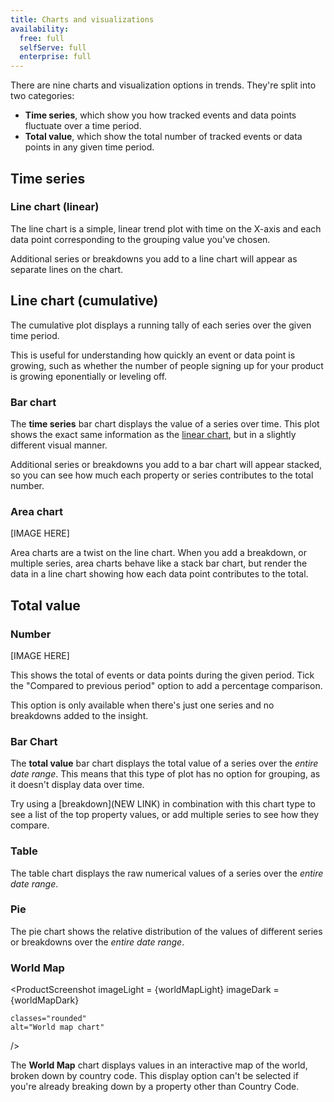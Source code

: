 ```yaml
---
title: Charts and visualizations
availability:
  free: full
  selfServe: full
  enterprise: full
---
```



There are nine charts and visualization options in trends. They're split into two categories:

- **Time series**, which show you how tracked events and data points fluctuate over a time period.
- **Total value**, which show the total number of tracked events or data points in any given time period.

## Time series

### Line chart (linear)

<ProductScreenshot
    imageLight = {linerLight} 
    imageDark = {linerDark}
    classes="rounded"
    alt="Linear plot"
/>

The line chart is a simple, linear trend plot with time on the X-axis and each data point corresponding to the grouping value you've chosen.

Additional series or breakdowns you add to a line chart will appear as separate lines on the chart. 

## Line chart (cumulative)

<ProductScreenshot
    imageLight = {cumulativeLight} 
    imageDark = {cumulativeDark}
    classes="rounded"
    alt="Cumulative plot"
/>

The cumulative plot displays a running tally of each series over the given time period.

This is useful for understanding how quickly an event or data point is growing, such as whether the number of people signing up for your product is growing eponentially or leveling off.

### Bar chart

<ProductScreenshot
    imageLight = {timeBarchartLight} 
    imageDark = {timeBarchartDark}
    classes="rounded"
    alt="Time bar chart"
/>

The **time series** bar chart displays the value of a series over time. This plot shows the exact same information as the [linear chart](#linear), but in a slightly different visual manner.

Additional series or breakdowns you add to a bar chart will appear stacked, so you can see how much each property or series contributes to the total number.

### Area chart

[IMAGE HERE]

Area charts are a twist on the line chart. When you add a breakdown, or multiple series, area charts behave like a stack bar chart, but render the data in a line chart showing how each data point contributes to the total.

## Total value 

### Number

[IMAGE HERE]

This shows the total of events or data points during the given period. Tick the "Compared to previous period" option to add a percentage comparison. 

This option is only available when there's just one series and no breakdowns added to the insight.

### Bar Chart

<ProductScreenshot
    imageLight = {valueLight} 
    imageDark = {valueDark}
    classes="rounded"
    alt="Value bar chart"
/>

The **total value** bar chart displays the total value of a series over the _entire date range_. This means that this type of plot has no option for grouping, as it doesn't display data over time.

Try using a [breakdown](NEW LINK) in combination with this chart type to see a list of the top property values, or add multiple series to see how they compare.

### Table

<ProductScreenshot
    imageLight = {tableLight} 
    imageDark = {tableDark}
    classes="rounded"
    alt="Table chart"
/>

The table chart displays the raw numerical values of a series over the _entire date range_.

### Pie

<ProductScreenshot
    imageLight = {pieLight} 
    imageDark = {pieDark}
    classes="rounded"
    alt="Pie chart"
/>

The pie chart shows the relative distribution of the values of different series or breakdowns over the _entire date range_.

### World Map

<ProductScreenshot
    imageLight = {worldMapLight} 
    imageDark = {worldMapDark}


    classes="rounded"
    alt="World map chart"
/>

The **World Map** chart displays values in an interactive map of the world, broken down by country code. This display option can't be selected if you're already breaking down by a property other than Country Code.